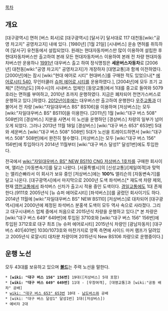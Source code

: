 {{{+1 世運巴士自動車 }}}

[[목차]]
== 개요 ==
[대구광역시] 면허 [버스 회사]로 [대구광역시] [달서구] 달서대로 117 대천동[wiki:"공영 차고지" 공영차고지] 내에 있다. [1980년] [1월 21일] [시내버스] 운송 면허를 취득하여 [달서구] 유천동에서 설립되었다. 원래는 현대자동차버스만 많이 이용하여 설립한 후 현대자동차버스만 출고하여 본래 모든 현대자동차버스 이용하여 본래 전 차량 현대자동차버스만 운용하나 [[1991년]] 대우버스 출고 하여 정식명칭은 '''세운버스자동차'''로 [2006년] 대천동[wiki:"공영 차고지" 공영차고지]가 개장하자 [대명교통]과 함께 이전하였다. [2000년]에는 잠시 [wiki:"현대 에어로 시티" 현대버스]를 구매한 적도 있었으나[* [[현대 에어로 시티|에어로시티 540]], 무인터쿨러 [[슈퍼 에어로 시티]]를 운용하였다.], [2004년]에 모두 조기 교체[* [전라남도] [여수시]의 시내버스 업체인 [동양교통]에서 1대를 중고로 들여와 5079호라는 면허를 부여하고, 2010년 초까지 운행하였다. 지금은 폐차되어 천연가스버스로 운행하고 있다.]하였다. [[2012년]]이후에는 대우버스만 출고하여 운행한다 [[우주교통]]과 더불어서 전 차량 [wiki:"자일대우버스 BS" BS106]을 이용하며 [저상버스]는 모두 [wiki:"자일대우버스 BS" BS110]을 이용한다. [2011년] 1월 [wiki:"대구 버스 508" 508번]의 [경상버스] 지분을 사면서 이 노선을 운행하던 [경상버스] 차량의 일부가 넘어오게 되었다. 그러나 2013년 11월 18일 [경상버스] [wiki:"대구 버스 653" 653번] 5대와 세운버스 [wiki:"대구 버스 508" 508번] 5대가 노선을 트레이드하면서 [wiki:"대구 버스 508" 508번]에서 완전히 철수했다. [저상버스]는 모두 [wiki:"대구 버스 156" 156번]에 투입하다가 2014년 11월부터 [wiki:"대구 버스 달성1" 달성1번]에도 투입한다.

전국에서 [[wiki:"자일대우버스 BS" NEW BS110 CNG 저상버스 1호차]]를 구매한 회사이며, 앨리슨 [자동변속기]를 달고 나왔다. [서울특별시]의 [신성교통]/[제일여객]과 맞먹는 앨리슨빠라서 이 회사가 보유 중인 [저상버스]에는 '''100%''' 앨리슨의 [자동변속기]를 달고 나온다. [대구광역시]에서 마지막으로 2000년 도색 좌석버스[* 재도색 차량 제외, 현재 [[영천교통]]에서 좌석버스 신차가 출고시 적용 중인 도색이다. [[경일교통]]에도 1대 존재한다.(9111호 2005년식 [뉴 슈퍼 에어로시티] [좌석버스])]를 굴렸던 회사이기도 하다. 2014년 11월에 [wiki:"자일대우버스 BS" NEW BS110] [저상버스]로 대차되어 [대구광역시]에서 2000년에 제정된 좌석버스 분홍색 도색이 모두 역사 속으로 사라졌다. 그리고 대구시내버스 업체 중에서 처음으로 2015년식 차량을 운행하고 있다.[* 본 차량은 [wiki:"대구 버스 649" 649번]에 투입된 3710호와 [wiki:"대구 버스 156" 156번]에 투입된 3712호로 대구 최초 [뉴 슈퍼 에어로시티] 2015년식 차량인 [광남자동차] [대구 버스 401|401번] 1030/1073호와 마찬가지로 양쪽 측면에 사이드 마커 램프가 달려있고 2005년식 로얄시티 대차분 차량이며 2015년식 New BS106 차량으로 운행중이다.]

== 운행 노선 ==
모두 43대를 보유하고 있으며 '''[[볼드]]'''는 주력 노선을 말한다.
 * '''[wiki: "대구 버스 156" 156번]''' 19대([저상버스] 5대 포함) 
 * '''[wiki: "대구 버스 649" 649번]''' 11대 - [우창여객], [대명교통]과 [wiki:"공동 배차" 공배]
 * [[wiki: "대구 버스 653" 653번]] 10대 - [[남도버스]]와 공배
 * [wiki: "대구 버스 달성1" 달성1번] 1대([저상버스])
 * 예비차 2대
